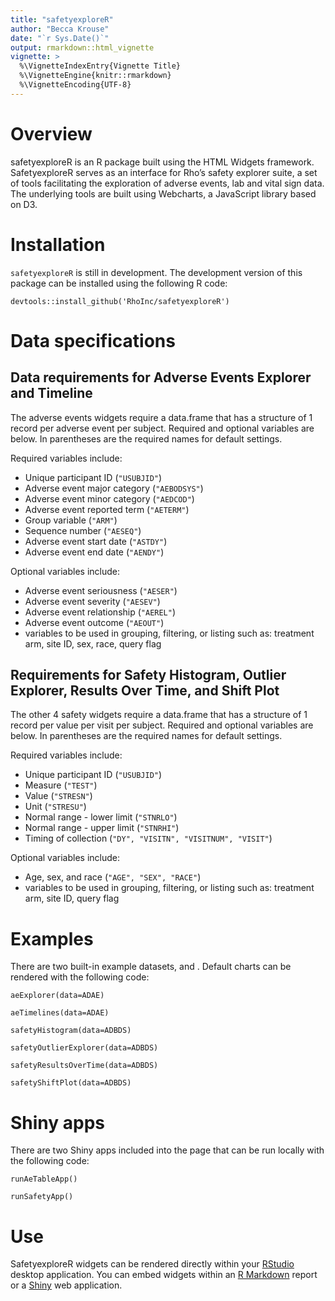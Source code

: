 ```yaml
---
title: "safetyexploreR"
author: "Becca Krouse"
date: "`r Sys.Date()`"
output: rmarkdown::html_vignette
vignette: >
  %\VignetteIndexEntry{Vignette Title}
  %\VignetteEngine{knitr::rmarkdown}
  %\VignetteEncoding{UTF-8}
---
```


# Overview

safetyexploreR is an R package built using the HTML Widgets framework.  SafetyexploreR serves as an interface for Rho's safety explorer suite, a set of tools facilitating the exploration of adverse events, lab and vital sign data.  The underlying tools are built using Webcharts, a JavaScript library based on D3.

# Installation 

```safetyexploreR``` is still in development.  The development version of this package can be installed using the following R code:

```devtools::install_github('RhoInc/safetyexploreR')```

# Data specifications

## Data requirements for Adverse Events Explorer and Timeline

The adverse events widgets require a data.frame that has a structure of 1 record per adverse event per subject.  Required and optional variables are below.  In parentheses are the required names for default settings.  

Required variables include:

- Unique participant ID (```"USUBJID"```)
- Adverse event major category (```"AEBODSYS"```)
- Adverse event minor category (```"AEDCOD"```)
- Adverse event reported term (```"AETERM"```)
- Group variable (```"ARM"```)
- Sequence number (```"AESEQ"```)
- Adverse event start date (```"ASTDY"```)
- Adverse event end date (```"AENDY"```)

Optional variables include:

- Adverse event seriousness (```"AESER"```)
- Adverse event severity (```"AESEV"```)
- Adverse event relationship (```"AEREL"```)
- Adverse event outcome (```"AEOUT"```)
- variables to be used in grouping, filtering, or listing such as: treatment arm, site ID, sex, race, query flag


## Requirements for Safety Histogram, Outlier Explorer, Results Over Time, and Shift Plot

The other 4 safety widgets require a data.frame that has a structure of 1 record per value per visit per subject.  Required and optional variables are below.  In parentheses are the required names for default settings.  

Required variables include:

- Unique participant ID (```"USUBJID"```)
- Measure (```"TEST"```)
- Value (```"STRESN"```)
- Unit (```"STRESU"```)
- Normal range - lower limit (```"STNRLO"```)
- Normal range - upper limit (```"STNRHI"```)
- Timing of collection (```"DY", "VISITN", "VISITNUM", "VISIT"```)

Optional variables include:

- Age, sex, and race (```"AGE", "SEX", "RACE"```)
- variables to be used in grouping, filtering, or listing such as: treatment arm, site ID, query flag

# Examples

There are two built-in example datasets, \code{ADAE} and \code{ADBDS}.  Default charts can be rendered with the following code:

```aeExplorer(data=ADAE)```

```aeTimelines(data=ADAE)```

```safetyHistogram(data=ADBDS)```

```safetyOutlierExplorer(data=ADBDS)```

```safetyResultsOverTime(data=ADBDS)```

```safetyShiftPlot(data=ADBDS)```

# Shiny apps

There are two Shiny apps included into the page that can be run locally with the following code:

```runAeTableApp()```

```runSafetyApp()```

# Use

SafetyexploreR widgets can be rendered directly within your [RStudio](https://www.rstudio.com) desktop application.  You can embed widgets within an [R Markdown](http://rmarkdown.rstudio.com/) report or a [Shiny](https://shiny.rstudio.com) web application.

